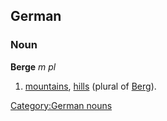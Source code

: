 ==German==
===Noun===
'''Berge''' ''m pl''
# [[mountains]], [[hills]] (plural of [[Berg]]).

[[Category:German nouns]]